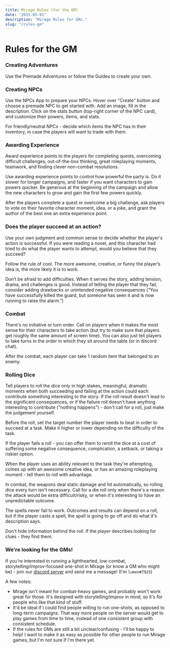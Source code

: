 ```yaml
---
title: Mirage Rules (for the GM)
date: "2015-05-01"
description: "Mirage Rules for GMs."
slug: "/rules-gm"
---
```



# Rules for the GM

<div className="columns">

### Creating Adventures

Use the <Link to="/adventures/">Premade Adventures</Link> or follow the <Link to="/guides/">Guides</Link> to create your own.

### Creating NPCs
Use the <Link to="/NPCs">NPCs App</Link> to prepare your NPCs. Hover over "Create" button and choose a premade NPC to get started with. Add an image, fill in the description. Click on the stats button (top-right corner of the NPC card), and customize their powers, items, and stats.

For friendly/neutral NPCs - decide which items the NPC has in their inventory, in case the players will want to trade with them.

### Awarding Experience
Award experience points to the players for completing quests, overcoming difficult challenges, out-of-the-box thinking, great roleplaying moments, teamwork, and finding clever non-combat resolutions.

Use awarding experience points to control how powerful the party is. Do it slower for longer campaigns, and faster if you want characters to gain powers quicker. Be generous at the beginning of the campaign and allow the new characters to grow and gain the first few powers quickly.

After the players complete a quest or overcome a big challenge, ask players to vote on their favorite character moment, idea, or a joke, and grant the author of the best one an extra experience point.



<div class="column-break"></div>


### Does the player succeed at an action?

Use your own judgment and common sense to decide whether the player's action is successful. If you were reading a novel, and this character had tried to do what the player wants to attempt, would you believe that they succeed?

Follow the rule of cool. The more awesome, creative, or funny the player’s idea is, the more likely it is to work.

Don’t be afraid to add difficulties. When it serves the story, adding tension, drama, and challenges is good. Instead of telling the player that they fail, consider adding drawbacks or unintended negative consequences (“You have successfully killed the guard, but someone has seen it and is now running to raise the alarm.”)



### Combat
There's no initiative or turn order. Call on players when it makes the most sense for their characters to take action (but try to make sure that players get roughly the same amount of screen time). You can also just tell players to take turns in the order in which they sit around the table (or in discord chat).

After the combat, each player can take 1 random item that belonged to an enemy.


</div>

<!--

### Rule Zero
All these rules are only a guideline, they exist to help you have fun and tell a cool story. If a rule stands in the way of playing the game you enjoy - ignore it or change it. You are free to override any of the rules, to simplify or extend this system. If there’s any confusion about the rules - don’t waste time arguing about them or looking things up. Make the decision that makes the most sense to you and go with it.


 -->

<!-- Make sure that failure leads to some negative consequence, interesting complication, or a setback that moves players farther away from their goals.  -->

### Rolling Dice
Tell players to roll the dice only in high stakes, meaningful, dramatic moments when both succeeding and failing at the action could each contribute something interesting to the story. If the roll result doesn't lead to the significant consequences, or if the failure roll doesn't have anything interesting to contribute ("nothing happens") - don't call for a roll, just make the judgement yourself.

Before the roll, set the target number the player needs to beat in order to succeed at a task. Make it higher or lower depending on the difficulty of the task.

If the player fails a roll - you can offer them to reroll the dice at a cost of suffering some negative consequence, complication, a setback, or taking a riskier option.

When the player uses an ability relevant to the task they're attempting, comes up with an awesome creative idea, or has an amazing roleplaying moment - tell them to roll with advantage.

In combat, the weapons deal static damage and hit automatically, so rolling dice every turn isn't necessary. Call for a die roll only when there's a reason the attack would be extra difficult/risky, or when it's interesting to have an unpredictable outcome.

The spells never fail to work. Outcomes and results can depend on a roll, but if the player casts a spell, the spell is going to go off and do what it's description says.

Don't hide information behind the roll. If the player describes looking for clues - they find them.

### We're looking for the GMs!
If you're interested in running a lighthearted, low-combat, storytelling/improv-focused one-shot in Mirage (or know a GM who might be) - join our [discord server](https://discord.gg/zt4N23d) and send me a message! (I'm `lumen#7925`)


A few notes:
- Mirage isn't meant for combat-heavy games, and probably won't work great for those. It's designed with storytelling/improv in mind, so it's for people who like that kind of stuff.
- It'd be ideal if I could find people willing to run one-shots, as opposed to long-term campaigns. That way more people on the server would get to play games from time to time, instead of one consistent group with consistent schedule.
- If the rules for GMs are still a bit unclear/confusing - I'll be happy to help! I want to make it as easy as possible for other people to run Mirage games, but I'm not sure if I'm there yet.
